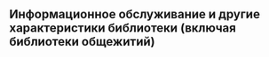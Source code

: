 ##  Информационное обслуживание и другие характеристики библиотеки (включая библиотеки общежитий) {#libraries-using}

